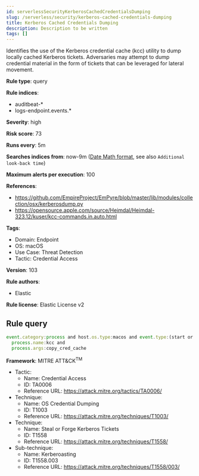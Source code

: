 ```yaml
---
id: serverlessSecurityKerberosCachedCredentialsDumping
slug: /serverless/security/kerberos-cached-credentials-dumping
title: Kerberos Cached Credentials Dumping
description: Description to be written
tags: []
---
```


<div id="kerberos-cached-credentials-dumping"></div>

Identifies the use of the Kerberos credential cache (kcc) utility to dump locally cached Kerberos tickets. Adversaries may attempt to dump credential material in the form of tickets that can be leveraged for lateral movement.

**Rule type**: query

**Rule indices**: 

* auditbeat-*
* logs-endpoint.events.*

**Severity**: high

**Risk score**: 73

**Runs every**: 5m

**Searches indices from**: now-9m ([Date Math format](((ref))/common-options.html#date-math), see also <DocLink id="serverlessSecurityRulesUiCreate" section="set-the-rules-schedule">`Additional look-back time`</DocLink>)

**Maximum alerts per execution**: 100

**References**: 

* https://github.com/EmpireProject/EmPyre/blob/master/lib/modules/collection/osx/kerberosdump.py
* https://opensource.apple.com/source/Heimdal/Heimdal-323.12/kuser/kcc-commands.in.auto.html

**Tags**: 

* Domain: Endpoint
* OS: macOS
* Use Case: Threat Detection
* Tactic: Credential Access

**Version**: 103

**Rule authors**: 

* Elastic

**Rule license**: Elastic License v2

## Rule query

```js
event.category:process and host.os.type:macos and event.type:(start or process_started) and
  process.name:kcc and
  process.args:copy_cred_cache

```

**Framework**: MITRE ATT&CK<sup>TM</sup>

* Tactic:
    * Name: Credential Access
    * ID: TA0006
    * Reference URL: https://attack.mitre.org/tactics/TA0006/
* Technique:
    * Name: OS Credential Dumping
    * ID: T1003
    * Reference URL: https://attack.mitre.org/techniques/T1003/
* Technique:
    * Name: Steal or Forge Kerberos Tickets
    * ID: T1558
    * Reference URL: https://attack.mitre.org/techniques/T1558/
* Sub-technique:
    * Name: Kerberoasting
    * ID: T1558.003
    * Reference URL: https://attack.mitre.org/techniques/T1558/003/

